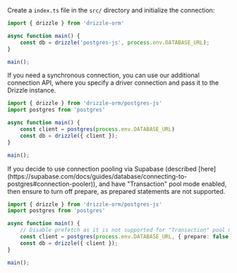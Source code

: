 
Create a `index.ts` file in the `src/` directory and initialize the connection:

```typescript copy filename="index.ts"
import { drizzle } from 'drizzle-orm'

async function main() {
    const db = drizzle('postgres-js', process.env.DATABASE_URL);
}

main();
```
If you need a synchronous connection, you can use our additional connection API, 
where you specify a driver connection and pass it to the Drizzle instance.

```typescript copy filename="index.ts"
import { drizzle } from 'drizzle-orm/postgres-js'
import postgres from 'postgres'

async function main() {
    const client = postgres(process.env.DATABASE_URL)
    const db = drizzle({ client });
}

main();
```

<Callout title='tips'>
If you decide to use connection pooling via Supabase (described [here](https://supabase.com/docs/guides/database/connecting-to-postgres#connection-pooler)), and have "Transaction" pool mode enabled, then ensure to turn off prepare, as prepared statements are not supported. 

```typescript copy filename="index.ts"
import { drizzle } from 'drizzle-orm/postgres-js'
import postgres from 'postgres'

async function main() {
    // Disable prefetch as it is not supported for "Transaction" pool mode 
    const client = postgres(process.env.DATABASE_URL, { prepare: false })
    const db = drizzle({ client });
}

main();
```
</Callout>
